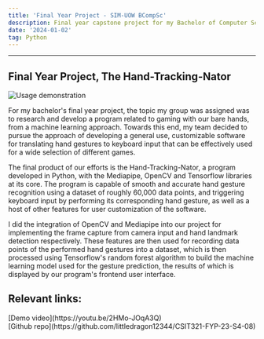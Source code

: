 ```yaml
---
title: 'Final Year Project - SIM-UOW BCompSc'
description: Final year capstone project for my Bachelor of Computer Science.
date: '2024-01-02'
tag: Python
---
```



<hr className="top_hr" />

## Final Year Project, The Hand-Tracking-Nator

<Image
  src="/assets/fyp.png"
  alt="Usage demonstration"
  width={1125}
  height={750}
  priority
  className="portfolio-image"
/>

For my bachelor's final year project, the topic my group was assigned was to research and develop a program related to 
gaming with our bare hands, from a machine learning approach. Towards this end, my team decided to pursue the approach of 
developing a general use, customizable software for translating hand gestures to keyboard input that can be effectively 
used for a wide selection of different games.

The final product of our efforts is the Hand-Tracking-Nator, a program developed in Python, with the Mediapipe, OpenCV
and Tensorflow libraries at its core. The program is capable of smooth and accurate hand gesture recognition using a 
dataset of roughly 60,000 data points, and triggering keyboard input by performing its corresponding hand gesture, as
well as a host of other features for user customization of the software.

I did the integration of OpenCV and Mediapipe into our project for implementing the frame capture from camera input 
and hand landmark detection respectively. These features are then used for recording data points of the performed
hand gestures into a dataset, which is then processed using Tensorflow's random forest algorithm to build the machine
learning model used for the gesture prediction, the results of which is displayed by our program's frontend user interface.

## Relevant links:

<div style={{display: "flex", alignContent: "left"}}>
  <Icon inline icon="logos:youtube-icon" height="24" width="24"/> <span>[Demo video](https://youtu.be/2HMo-JOqA3Q)</span>
</div>
<div style={{display: "flex", alignContent: "left", marginBottom: "-5%"}}>
  <Icon inline icon="mdi:github" height="24" width="24"/> <span>[Github repo](https://github.com/littledragon12344/CSIT321-FYP-23-S4-08)</span>
</div>
